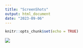 ```yaml
---
title: "ScreenShots"
output: html_document
date: "2023-09-06"
---
```


```r
knitr::opts_chunk$set(echo = TRUE)
```

![](C:/Users/dustin.smith/Pictures/Screenshots/Gitconfig.png)


